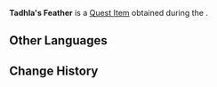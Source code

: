 {{Item Infobox
|id           = 120103
|type         = Quest Items
|description  = The feathers needed for a falcon to take flight. If they are plucked, then flight will become all but impossible...
|source1      = [[The Fallen Falcon]]
|memento      = Yes
}}
'''Tadhla's Feather''' is a [[Quest Item]] obtained during the {{Quest|The Fallen Falcon}}.

==Other Languages==
{{Other Languages
|default_hidden = 1
|en      = Tadhla's Feather
|zhs     = 塔德菈的翎羽
|zhs_rm  = Tǎdélā de Língyǔ
|zht     = 塔德菈的翎羽
|zht_rm  = Tǎdélā de Língyǔ
|ja      = タッドラーの羽根
|ja_rm   = Taddoraa no Hane
|ko      = 타들라의 깃털
|ko_rm   = Tadeulla-ui Git'teol
|es      = Pluma de Tadla
|fr      = Plume de Tadhla
|ru      = Перо Тадлэ
|th      = ขนนกของ Tadhla
|th_rm   = Khon-nok khong Tadhla
|vi      = Lông Vũ Của Tadhla
|de      = Tadhlas Feder
|id      = Bulu Tadhla
|pt      = Pena de Tadhla
|tr      = Tadhla'nın Tüyü
|it      = Piuma di Tadhla
}}

==Change History==
{{Change History|3.4}}